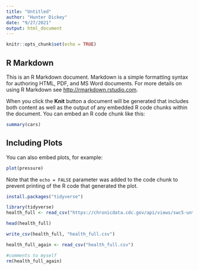 ```yaml
---
title: "Untitled"
author: "Hunter Dickey"
date: "9/27/2021"
output: html_document
---
```


```r
knitr::opts_chunk$set(echo = TRUE)
```

## R Markdown
This is an R Markdown document. Markdown is a simple formatting syntax for authoring HTML, PDF, and MS Word documents. For more details on using R Markdown see <http://rmarkdown.rstudio.com>.

When you click the **Knit** button a document will be generated that includes both content as well as the output of any embedded R code chunks within the document. You can embed an R code chunk like this:

```r
summary(cars)
```

## Including Plots

You can also embed plots, for example:

```r
plot(pressure)
```

Note that the `echo = FALSE` parameter was added to the code chunk to prevent printing of the R code that generated the plot.


```r
install.packages("tidyverse")

library(tidyverse)
health_full <- read_csv("https://chronicdata.cdc.gov/api/views/swc5-untb/rows.csv?accessType=DOWNLOAD&bom=true&format=true")

head(health_full)

```

```r
write_csv(health_full, "health_full.csv")

health_full_again <- read_csv("health_full.csv")

#comments to myself
rm(health_full_again)
```

